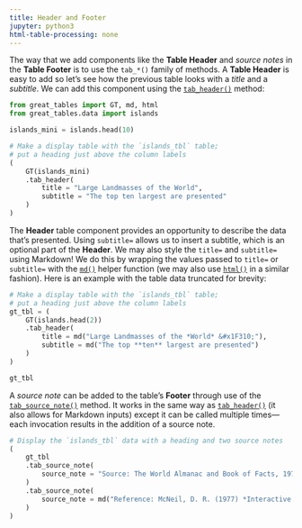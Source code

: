 ```yaml
---
title: Header and Footer
jupyter: python3
html-table-processing: none
---
```


The way that we add components like the **Table Header** and *source notes* in the **Table Footer** is to use the `tab_*()` family of methods. A **Table Header** is easy to add so let's see how the previous table looks with a *title* and a *subtitle*. We can add this component using the [`tab_header()`](`great_tables.GT.tab_header`) method:

```python
from great_tables import GT, md, html
from great_tables.data import islands

islands_mini = islands.head(10)

# Make a display table with the `islands_tbl` table;
# put a heading just above the column labels
(
    GT(islands_mini)
    .tab_header(
        title = "Large Landmasses of the World",
        subtitle = "The top ten largest are presented"
    )
)
```

The **Header** table component provides an opportunity to describe the data that's presented. Using `subtitle=` allows us to insert a subtitle, which is an optional part of the **Header**. We may also style the `title=` and `subtitle=` using Markdown! We do this by wrapping the values passed to `title=` or `subtitle=` with the [`md()`](`great_tables.md`) helper function (we may also use [`html()`](`great_tables.html`) in a similar fashion). Here is an example with the table data truncated for brevity:

```python
# Make a display table with the `islands_tbl` table;
# put a heading just above the column labels
gt_tbl = (
    GT(islands.head(2))
    .tab_header(
        title = md("Large Landmasses of the *World* &#x1F310;"),
        subtitle = md("The top **ten** largest are presented")
    )
)

gt_tbl
```

A *source note* can be added to the table's **Footer** through use of the [`tab_source_note()`](`great_tables.GT.tab_source_note`) method. It works in the same way as [`tab_header()`](`great_tables.GT.tab_header`) (it also allows for Markdown inputs) except it can be called multiple times---each invocation results in the addition of a source note.

```python
# Display the `islands_tbl` data with a heading and two source notes
(
    gt_tbl
    .tab_source_note(
        source_note = "Source: The World Almanac and Book of Facts, 1975, page 406."
    )
    .tab_source_note(
        source_note = md("Reference: McNeil, D. R. (1977) *Interactive Data Analysis*. Wiley.")
    )
)
```

